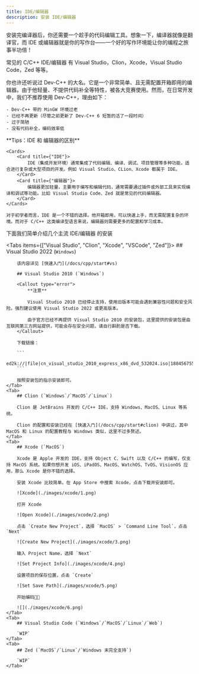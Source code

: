 ```yaml
---
title: IDE/编辑器
description: 安装 IDE/编辑器
---
```



安装完编译器后，你还需要一个趁手的代码编辑工具。想象一下，编译器就像是翻译官，而 IDE 或编辑器就是你的写作台——一个好的写作环境能让你的编程之旅事半功倍！

常见的 C/C++ IDE/编辑器 有 Visual Studio，Clion，Xcode，Visual Studio Code，Zed 等等。

<Callout>
    你也许还听说过 Dev-C++ 的大名。它是一个非常简单、且无需配置开箱即用的编辑器。由于他轻量、不提供代码补全等特性，被各大竞赛使用。然而，在日常开发中，我们不推荐使用 Dev-C++，理由如下：

    - Dev-C++ 带的 MinGW 环境过老
    - 已经不再更新（尽管之前更新了 Dev-C++ 6 短暂的活了一段时间）
    - 过于简陋
    - 没有代码补全，编码效率低
</Callout>

<Callout>
    **Tips：IDE 和 编辑器的区别**

    <Cards>
        <Card title={"IDE"}>
            IDE（集成开发环境）通常集成了代码编辑、编译、调试、项目管理等多种功能，适合进行复杂或大型项目的开发。例如 Visual Studio、CLion、Xcode 都属于 IDE。
        </Card>
        <Card title={"编辑器"}>
            编辑器更加轻量，主要用于编写和编辑代码，通常需要通过插件或外部工具来实现编译和调试等功能。比如 Visual Studio Code、Zed 就是常见的代码编辑器。
        </Card>
    </Cards>

    对于初学者而言，IDE 是一个不错的选择。他开箱即用，可以快速上手，而无需配置复杂的环境。而对于 C/C++ 这类编译型语言来说，编辑器则需要更多的配置和学习成本。
</Callout>

下面我们简单介绍几个主流 IDE/编辑器 的安装

<Tabs items={["Visual Studio", "Clion", "Xcode", "VSCode", "Zed"]}>
    <Tab>
        ## Visual Studio 2022 (`Windows`)

        该内容详见 [快速入门](/docs/cpp/start#vs)

        ## Visual Studio 2010 (`Windows`)

        <Callout type="error">
            **注意**

            Visual Studio 2010 已经停止支持，使用旧版本可能会遇到兼容性问题和安全风险。强烈建议使用 Visual Studio 2022 或更高版本。

            由于官方已经不再提供 Visual Studio 2010 的安装包，这里提供的安装包是由互联网第三方网站提供，可能会存在安全问题，请自行斟酌是否下载。
        </Callout>

        下载链接：

        ```
        ed2k://|file|cn_visual_studio_2010_express_x86_dvd_532024.iso|1884567552|3BB6EFEECD4966BE6DFAAB5D579A80CF|/
        ```

        按照安装包的指示安装即可。
    </Tab>
    <Tab>
        ## Clion (`Windows`/`MacOS`/`Linux`)

        Clion 是 JetBrains 开发的 C/C++ IDE，支持 Windows、MacOS、Linux 等系统。

        Clion 的配置和安装已经在 [快速入门](/docs/cpp/start#clion) 中讲过，其中 MacOS 和 Linux 的配置教程与 Windows 类似，这里不过多赘述。
    </Tab>
    <Tab>
        ## Xcode (`MacOS`)

        Xcode 是 Apple 开发的 IDE，支持 Object C、Swift 以及 C/C++ 的编写，仅支持 MacOS 系统。如果你想开发 iOS、iPadOS、MacOS、WatchOS、TvOS、VisionOS 应用，那么 Xcode 是你不错的选择。

        安装 Xcode 比较简单。在 App Store 中搜索 Xcode，点击下载并安装即可。

        ![Xcode](./images/xcode/1.png)

        打开 Xcode

        ![Open Xcode](./images/xcode/2.png)

        点击 `Create New Project`，选择 `MacOS` > `Command Line Tool`，点击 `Next`

        ![Create New Project](./images/xcode/3.png)

        输入 Project Name，选择 `Next`

        ![Set Project Info](./images/xcode/4.png)

        设置项目的保存位置，点击 `Create`

        ![Set Save Path](./images/xcode/5.png)

        开始编码🧑‍💻

        ![](./images/xcode/6.png)
    </Tab>
    <Tab>
        ## Visual Studio Code (`Windows`/`MacOS`/`Linux`/`Web`)

        `WIP`
    </Tab>
    <Tab>
        ## Zed (`MacOS`/`Linux`/`Windows 未完全支持`)

        `WIP`
    </Tab>
</Tabs>
